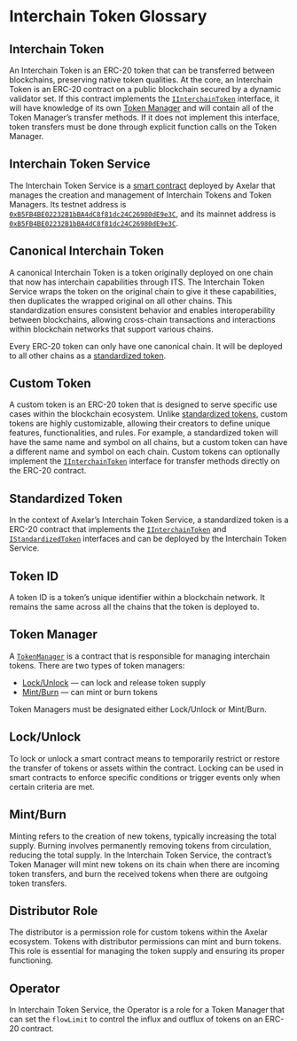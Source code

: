 # Interchain Token Glossary

## Interchain Token

An Interchain Token is an ERC-20 token that can be transferred between blockchains, preserving native token qualities. At the core, an Interchain Token is an ERC-20 contract on a public blockchain secured by a dynamic validator set. If this contract implements the [`IInterchainToken`](https://github.com/axelarnetwork/interchain-token-service/blob/main/contracts/interfaces/IInterchainToken.sol) interface, it will have knowledge of its own [Token Manager](/dev/send-tokens/glossary#token-manager) and will contain all of the Token Manager’s transfer methods. If it does not implement this interface, token transfers must be done through explicit function calls on the Token Manager.

## Interchain Token Service

The Interchain Token Service is a [smart contract](https://github.com/axelarnetwork/interchain-token-service/blob/main/contracts/InterchainTokenService.sol) deployed by Axelar that manages the creation and management of Interchain Tokens and Token Managers. Its testnet address is [`0xB5FB4BE02232B1bBA4dC8f81dc24C26980dE9e3C`](https://sepolia.etherscan.io/address/0xB5FB4BE02232B1bBA4dC8f81dc24C26980dE9e3C), and its mainnet address is [`0xB5FB4BE02232B1bBA4dC8f81dc24C26980dE9e3C`](https://etherscan.io/address/0xB5FB4BE02232B1bBA4dC8f81dc24C26980dE9e3C).

## Canonical Interchain Token

A canonical Interchain Token is a token originally deployed on one chain that now has interchain capabilities through ITS. The Interchain Token Service wraps the token on the original chain to give it these capabilities, then duplicates the wrapped original on all other chains. This standardization ensures consistent behavior and enables interoperability between blockchains, allowing cross-chain transactions and interactions within blockchain networks that support various chains.

Every ERC-20 token can only have one canonical chain. It will be deployed to all other chains as a [standardized token](/dev/send-tokens/glossary#standardized-token).

## Custom Token

A custom token is an ERC-20 token that is designed to serve specific use cases within the blockchain ecosystem. Unlike [standardized tokens](/dev/send-tokens/glossary#standardized-token), custom tokens are highly customizable, allowing their creators to define unique features, functionalities, and rules. For example, a standardized token will have the same name and symbol on all chains, but a custom token can have a different name and symbol on each chain. Custom tokens can optionally implement the [`IInterchainToken`](https://github.com/axelarnetwork/interchain-token-service/blob/main/contracts/interfaces/IInterchainToken.sol) interface for transfer methods directly on the ERC-20 contract.

## Standardized Token

In the context of Axelar’s Interchain Token Service, a standardized token is a ERC-20 contract that implements the [`IInterchainToken`](https://github.com/axelarnetwork/interchain-token-service/blob/8d66c0b4d42fa7c3918ee9e2ccb9d80b7a4e3b1b/contracts/interfaces/IInterchainToken.sol) and [`IStandardizedToken`](https://github.com/axelarnetwork/interchain-token-service/blob/8d66c0b4d42fa7c3918ee9e2ccb9d80b7a4e3b1b/contracts/interfaces/IStandardizedToken.sol) interfaces and can be deployed by the Interchain Token Service.

## Token ID

A token ID is a token’s unique identifier within a blockchain network. It remains the same across all the chains that the token is deployed to.

## Token Manager

A [`TokenManager`](https://github.com/axelarnetwork/interchain-token-service/blob/main/contracts/token-manager/TokenManager.sol) is a contract that is responsible for managing interchain tokens. There are two types of token managers:

- [Lock/Unlock](/dev/send-tokens/glossary#lockunlock) — can lock and release token supply
- [Mint/Burn](/dev/send-tokens/glossary#mintburn) — can mint or burn tokens

Token Managers must be designated either Lock/Unlock or Mint/Burn.

## Lock/Unlock

To lock or unlock a smart contract means to temporarily restrict or restore the transfer of tokens or assets within the contract. Locking can be used in smart contracts to enforce specific conditions or trigger events only when certain criteria are met.

## Mint/Burn

Minting refers to the creation of new tokens, typically increasing the total supply. Burning involves permanently removing tokens from circulation, reducing the total supply. In the Interchain Token Service, the contract’s Token Manager will mint new tokens on its chain when there are incoming token transfers, and burn the received tokens when there are outgoing token transfers.

## Distributor Role

The distributor is a permission role for custom tokens within the Axelar ecosystem. Tokens with distributor permissions can mint and burn tokens. This role is essential for managing the token supply and ensuring its proper functioning.

## Operator

In Interchain Token Service, the Operator is a role for a Token Manager that can set the `flowLimit` to control the influx and outflux of tokens on an ERC-20 contract.
